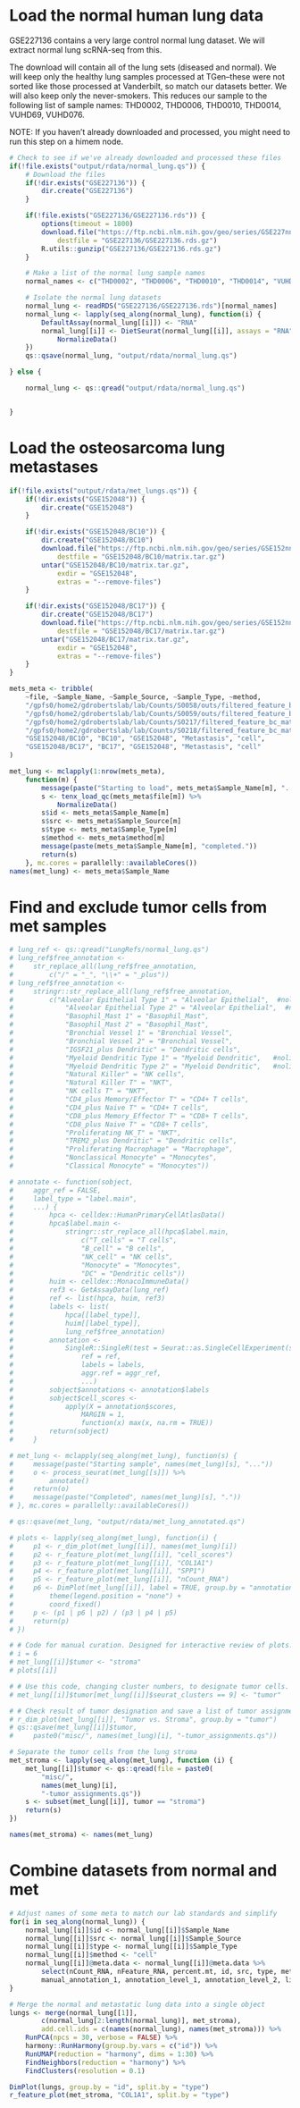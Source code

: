 # Load the normal human lung data
GSE227136 contains a very large control normal lung dataset. We will extract normal lung scRNA-seq from this.

The download will contain all of the lung sets (diseased and normal). We will keep only the healthy lung samples processed at TGen--these were not sorted like those processed at Vanderbilt, so match our datasets better. We will also keep only the never-smokers. This reduces our sample to the following list of sample names: THD0002, THD0006, THD0010, THD0014, VUHD69, VUHD076.

NOTE: If you haven't already downloaded and processed, you might need to run this step on a himem node.

```r
# Check to see if we've already downloaded and processed these files
if(!file.exists("output/rdata/normal_lung.qs")) {
    # Download the files
    if(!dir.exists("GSE227136")) {
        dir.create("GSE227136")
    }

    if(!file.exists("GSE227136/GSE227136.rds")) {
        options(timeout = 1800)
        download.file("https://ftp.ncbi.nlm.nih.gov/geo/series/GSE227nnn/GSE227136/suppl/GSE227136%5FILD%5Fall%5Fcelltypes%5FSeurat.rds.gz",
            destfile = "GSE227136/GSE227136.rds.gz")
        R.utils::gunzip("GSE227136/GSE227136.rds.gz")
    }

    # Make a list of the normal lung sample names
    normal_names <- c("THD0002", "THD0006", "THD0010", "THD0014", "VUHD69", "VUHD076")

    # Isolate the normal lung datasets
    normal_lung <- readRDS("GSE227136/GSE227136.rds")[normal_names]
    normal_lung <- lapply(seq_along(normal_lung), function(i) {
        DefaultAssay(normal_lung[[i]]) <- "RNA"
        normal_lung[[i]] <- DietSeurat(normal_lung[[i]], assays = "RNA") %>%
            NormalizeData()
    })
    qs::qsave(normal_lung, "output/rdata/normal_lung.qs")

} else {

    normal_lung <- qs::qread("output/rdata/normal_lung.qs")


}
```

# Load the osteosarcoma lung metastases

```r
if(!file.exists("output/rdata/met_lungs.qs")) {
    if(!dir.exists("GSE152048")) {
        dir.create("GSE152048")
    }

    if(!dir.exists("GSE152048/BC10")) {
        dir.create("GSE152048/BC10")
        download.file("https://ftp.ncbi.nlm.nih.gov/geo/series/GSE152nnn/GSE152048/suppl/GSE152048%5FBC10.matrix.tar.gz",
            destfile = "GSE152048/BC10/matrix.tar.gz")
        untar("GSE152048/BC10/matrix.tar.gz",
            exdir = "GSE152048",
            extras = "--remove-files")
    }

    if(!dir.exists("GSE152048/BC17")) {
        dir.create("GSE152048/BC17")
        download.file("https://ftp.ncbi.nlm.nih.gov/geo/series/GSE152nnn/GSE152048/suppl/GSE152048%5FBC17.matrix.tar.gz",
            destfile = "GSE152048/BC17/matrix.tar.gz")
        untar("GSE152048/BC17/matrix.tar.gz",
            exdir = "GSE152048",
            extras = "--remove-files")
    }
}

mets_meta <- tribble(
    ~file, ~Sample_Name, ~Sample_Source, ~Sample_Type, ~method,
    "/gpfs0/home2/gdrobertslab/lab/Counts/S0058/outs/filtered_feature_bc_matrix", "S0058", "Roberts Lab", "Metastasis", "cell",
    "/gpfs0/home2/gdrobertslab/lab/Counts/S0059/outs/filtered_feature_bc_matrix", "S0059",  "Roberts Lab", "Metastasis", "cell",
    "/gpfs0/home2/gdrobertslab/lab/Counts/S0217/filtered_feature_bc_matrix", "S0217", "Roberts Lab", "Metastasis", "nucleus",
    "/gpfs0/home2/gdrobertslab/lab/Counts/S0218/filtered_feature_bc_matrix", "S0218", "Roberts Lab", "Metastasis", "nucleus",
    "GSE152048/BC10", "BC10", "GSE152048", "Metastasis", "cell",
    "GSE152048/BC17", "BC17", "GSE152048", "Metastasis", "cell"
)

met_lung <- mclapply(1:nrow(mets_meta),
    function(m) {
        message(paste("Starting to load", mets_meta$Sample_Name[m], "..."))
        s <- tenx_load_qc(mets_meta$file[m]) %>%
            NormalizeData()
        s$id <- mets_meta$Sample_Name[m]
        s$src <- mets_meta$Sample_Source[m]
        s$type <- mets_meta$Sample_Type[m]
        s$method <- mets_meta$method[m]
        message(paste(mets_meta$Sample_Name[m], "completed."))
        return(s)
    }, mc.cores = parallelly::availableCores())
names(met_lung) <- mets_meta$Sample_Name
```

# Find and exclude tumor cells from met samples

```r
# lung_ref <- qs::qread("LungRefs/normal_lung.qs")
# lung_ref$free_annotation <-
#     str_replace_all(lung_ref$free_annotation,
#         c("/" = "_", "\\+" = "_plus"))
# lung_ref$free_annotation <-
#     stringr::str_replace_all(lung_ref$free_annotation,
#         c("Alveolar Epithelial Type 1" = "Alveolar Epithelial",  #nolint
#             "Alveolar Epithelial Type 2" = "Alveolar Epithelial",  #nolint
#             "Basophil_Mast 1" = "Basophil_Mast",
#             "Basophil_Mast 2" = "Basophil_Mast",
#             "Bronchial Vessel 1" = "Bronchial Vessel",
#             "Bronchial Vessel 2" = "Bronchial Vessel",
#             "IGSF21_plus Dendritic" = "Dendritic cells",
#             "Myeloid Dendritic Type 1" = "Myeloid Dendritic",   #nolint
#             "Myeloid Dendritic Type 2" = "Myeloid Dendritic",   #nolint
#             "Natural Killer" = "NK cells",
#             "Natural Killer T" = "NKT",
#             "NK cells T" = "NKT",
#             "CD4_plus Memory/Effector T" = "CD4+ T cells",
#             "CD4_plus Naive T" = "CD4+ T cells",
#             "CD8_plus Memory_Effector T" = "CD8+ T cells",
#             "CD8_plus Naive T" = "CD8+ T cells",
#             "Proliferating NK_T" = "NKT",
#             "TREM2_plus Dendritic" = "Dendritic cells",
#             "Proliferating Macrophage" = "Macrophage",
#             "Nonclassical Monocyte" = "Monocytes",
#             "Classical Monocyte" = "Monocytes"))

# annotate <- function(sobject,
#     aggr_ref = FALSE,
#     label_type = "label.main",
#     ...) {
#         hpca <- celldex::HumanPrimaryCellAtlasData()
#         hpca$label.main <-
#             stringr::str_replace_all(hpca$label.main,
#                 c("T_cells" = "T cells",
#                 "B_cell" = "B cells",
#                 "NK_cell" = "NK cells",
#                 "Monocyte" = "Monocytes",
#                 "DC" = "Dendritic cells"))
#         huim <- celldex::MonacoImmuneData()
#         ref3 <- GetAssayData(lung_ref)
#         ref <- list(hpca, huim, ref3)
#         labels <- list(
#             hpca[[label_type]],
#             huim[[label_type]],
#             lung_ref$free_annotation)
#         annotation <-
#             SingleR::SingleR(test = Seurat::as.SingleCellExperiment(sobject),
#                 ref = ref,
#                 labels = labels,
#                 aggr.ref = aggr_ref,
#                 ...)
#         sobject$annotations <- annotation$labels
#         sobject$cell_scores <-
#             apply(X = annotation$scores,
#                 MARGIN = 1,
#                 function(x) max(x, na.rm = TRUE))
#         return(sobject)
#     }

# met_lung <- mclapply(seq_along(met_lung), function(s) {
#     message(paste("Starting sample", names(met_lung)[s], "..."))
#     o <- process_seurat(met_lung[[s]]) %>%
#         annotate()
#     return(o)
#     message(paste("Completed", names(met_lung)[s], "."))
# }, mc.cores = parallelly::availableCores())

# qs::qsave(met_lung, "output/rdata/met_lung_annotated.qs")

# plots <- lapply(seq_along(met_lung), function(i) {
#     p1 <- r_dim_plot(met_lung[[i]], names(met_lung)[i])
#     p2 <- r_feature_plot(met_lung[[i]], "cell_scores")
#     p3 <- r_feature_plot(met_lung[[i]], "COL1A1")
#     p4 <- r_feature_plot(met_lung[[i]], "SPP1")
#     p5 <- r_feature_plot(met_lung[[i]], "nCount_RNA")
#     p6 <- DimPlot(met_lung[[i]], label = TRUE, group.by = "annotations") +
#         theme(legend.position = "none") +
#         coord_fixed()
#     p <- (p1 | p6 | p2) / (p3 | p4 | p5)
#     return(p)
# })

# # Code for manual curation. Designed for interactive review of plots.
# i = 6
# met_lung[[i]]$tumor <- "stroma"
# plots[[i]]

# # Use this code, changing cluster numbers, to designate tumor cells.
# met_lung[[i]]$tumor[met_lung[[i]]$seurat_clusters == 9] <- "tumor"

# # Check result of tumor designation and save a list of tumor assignments.
# r_dim_plot(met_lung[[i]], "Tumor vs. Stroma", group.by = "tumor")
# qs::qsave(met_lung[[i]]$tumor,
#     paste0("misc/", names(met_lung)[i], "-tumor_assignments.qs"))

# Separate the tumor cells from the lung stroma
met_stroma <- lapply(seq_along(met_lung), function (i) {
    met_lung[[i]]$tumor <- qs::qread(file = paste0(
        "misc/",
        names(met_lung)[i],
        "-tumor_assignments.qs"))
    s <- subset(met_lung[[i]], tumor == "stroma")
    return(s)
})

names(met_stroma) <- names(met_lung)
```

# Combine datasets from normal and met

```r
# Adjust names of some meta to match our lab standards and simplify
for(i in seq_along(normal_lung)) {
    normal_lung[[i]]$id <- normal_lung[[i]]$Sample_Name
    normal_lung[[i]]$src <- normal_lung[[i]]$Sample_Source
    normal_lung[[i]]$type <- normal_lung[[i]]$Sample_Type
    normal_lung[[i]]$method <- "cell"
    normal_lung[[i]]@meta.data <- normal_lung[[i]]@meta.data %>%
        select(nCount_RNA, nFeature_RNA, percent.mt, id, src, type, method,
        manual_annotation_1, annotation_level_1, annotation_level_2, lineage)
}

# Merge the normal and metastatic lung data into a single object
lungs <- merge(normal_lung[[1]],
        c(normal_lung[2:length(normal_lung)], met_stroma),
        add.cell.ids = c(names(normal_lung), names(met_stroma))) %>%
    RunPCA(npcs = 30, verbose = FALSE) %>%
    harmony::RunHarmony(group.by.vars = c("id")) %>%
    RunUMAP(reduction = "harmony", dims = 1:30) %>%
    FindNeighbors(reduction = "harmony") %>%
    FindClusters(resolution = 0.1)

DimPlot(lungs, group.by = "id", split.by = "type")
r_feature_plot(met_stroma, "COL1A1", split.by = "type")
```


```r

```